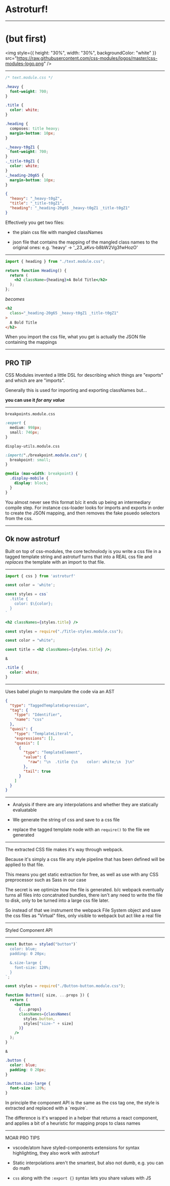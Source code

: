 


# Astroturf!

---

# (but first)

<img
  style={{
    height: "30%",
    width: "30%",
    backgroundColor: "white"
  }}
  src="https://raw.githubusercontent.com/css-modules/logos/master/css-modules-logo.png"
/>

---


<Split transition="👉">

```css
/* text.module.css */

.heavy {
  font-weight: 700;
}

.title {
  color: white;
}

.heading {
  composes: title heavy;
  margin-bottom: 10px;
}
```

```css
._heavy-t0gZ1 {
  font-weight: 700;
}
._title-t0gZ1 {
  color: white;
}
._heading-20g65 {
  margin-bottom: 10px;
}
```

```json
{
  "heavy": "_heavy-t0gZ",
  "title": "_title-t0gZ1",
  "heading": "_heading-20g65 _heavy-t0gZ1 _title-t0gZ1"
}
```

</Split>

<Notes>
  Effectively you get two files:

- the plain css file with mangled classNames

- json file that contains the mapping of the mangled class names to the original
  ones: e.g. 'heavy' -> '\_23_aKvs-b8bW2Vg3fwHozO'

</Notes>

---

```jsx
import { heading } from "./text.module.css";

return function Heading() {
  return (
    <h2 className={heading}>A Bold Title</h2>
  );
};
```

_becomes_

```html
<h2
  class="_heading-20g65 _heavy-t0gZ1 _title-t0gZ1"
>
  A Bold Title
</h2>
```

<Notes>
  When you import the css file, what you get is
  actually the JSON file containing the mappings
</Notes>

---

## PRO TIP

CSS Modules invented a little DSL for describing which things are "exports" and which are
are "imports".

Generally this is used for importing and exporting classNames but…

**you can use it _for any value_**

---

`breakpoints.module.css`

```css
:export {
  medium: 998px;
  small: 746px;
}
```

`display-utils.module.css`

```css
:import("./breakpoint.module.css") {
  breakpoint: small;
}

@media (max-width: breakpoint) {
  .display-mobile {
    display: block;
  }
}
```

<Notes>
  You almost never see this format b/c it ends up
  being an intermediary compile step. For instance
  css-loader looks for imports and exports in
  order to create the JSON mapping, and then
  removes the fake psuedo selectors from the css.
</Notes>

---

## Ok now astroturf

Built on top of css-modules, the core technolody is you write a css file in
a tagged template string and astroturf turns that into a REAL css file and _replaces_
the template with an import to that file.

---

<Split transition="👉">

```jsx
import { css } from 'astroturf'

const color = 'white';

const styles = css`
  .title {
    color: $\{color};
  }
`

<h2 classNames={styles.title} />
```

```jsx
const styles = require("./Title-styles.module.css");

const color = "white";

const title = <h2 classNames={styles.title} />;
```

<small>&</small>

```css
.title {
  color: white;
}
```

</Split>

---

Uses babel plugin to manpulate the code via an AST

```json
{
  "type": "TaggedTemplateExpression",
  "tag": {
    "type": "Identifier",
    "name": "css"
  },
  "quasi": {
    "type": "TemplateLiteral",
    "expressions": [],
    "quasis": [
      {
        "type": "TemplateElement",
        "value": {
          "raw": "\n  .title {\n    color: white;\n  }\n"
        },
        "tail": true
      }
    ]
  }
}
```

---

- Analysis if there are any interpolations and whether they are statically
  evaluatable

- We generate the string of css and save to a css file

- replace the tagged template node with an `require()`
  to the file we generated

---

The extracted CSS file makes it's way through webpack.

Because it's simply a css file
any style pipeline that has been defined will be applied to that file.

This means you get static extraction for free, as well as use with any CSS preprocessor
such as Sass in our case

<Notes>
The secret is we optimize how the file is generated. b/c webpack eventually
turns all files into concatnated bundles, there isn't any need to write the file
to disk, only to be turned into a large css file later.

So instead of that we instrument the webpack File System object and save the css files
as "Virtual" files, only visible to webpack but act like a real file

</Notes>

---

Styled Component API

---

<Split transition="👉">

```js
const Button = styled("button")`
  color: blue;
  padding: 0 20px;

  &.size-large {
    font-size: 120%;
  }
`;
```

```jsx
const styles = require("./Button-button.module.css");

function Button({ size, ...props }) {
  return (
    <button
      {...props}
      classNames={classNames(
        styles.button,
        styles["size-" + size]
      )}
    />
  );
}
```

<small>&</small>

```css
.button {
  color: blue;
  padding: 0 20px;
}

.button.size-large {
  font-size: 120%;
}
```

</Split>

<Notes>
In principle the component API is the same as the css tag one, the style is
extracted and replaced with a `require`.

The difference is it's wrapped in a helper that returns a react component,
and applies a bit of a heuristic for mapping props to class names

</Notes>

---

MOAR PRO TIPS

- vscode/atom have styled-components extensions for syntax highlighting, they also work with astroturf

- Static interpolations aren't the smartest, but also not dumb, e.g. you can do math

- `css` along with the `:export {}` syntax lets you share values with JS
